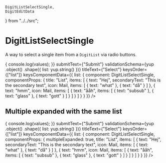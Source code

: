     DigitListSelectSingle,
    DigitEditData
} from "../../src";

<Meta
    title="Inputs/DigitListSelectSingle"
    component={DigitListSelectSingle}
/>

# DigitListSelectSingle

A way to select a single item from a `DigitList` via radio buttons.

<Preview>
    <Story name="list">
        <DigitEditData
            onSubmit={values => {
                console.log(values);
            }}
            submitText={"Submit"}
            validationSchema={yup
                .object()
                .shape({ list: yup.string() })}
            titleText={"Select"}
            keysOrder={["list"]}
            keysComponentData={{
                list: {
                    component: DigitListSelectSingle,
                    componentProps: {
                        title: "List",
                        items: [
                            {
                                text: "Hej",
                                secondaryText:
                                    "This is the secondary text",
                                icon: Mail,
                                items: [
                                    {
                                        text: "what"
                                    },
                                    { text: "då" }
                                ]
                            },
                            {
                                text: "hmm",
                                icon: Mail,
                                items: [
                                    {
                                        text: "ååh",
                                        items: [
                                            {
                                                text: "subsub"
                                            },
                                            {
                                                text: "glass"
                                            },
                                            {
                                                text: "gott"
                                            }
                                        ]
                                    }
                                ]
                            }
                        ]
                    }
                }
            }}
        />
    </Story>
</Preview>

## Multiple expanded with the same list

<Preview>
    <Story name="multiple expanded">
        <DigitEditData
            onSubmit={values => {
                console.log(values);
            }}
            submitText={"Submit"}
            validationSchema={yup
                .object()
                .shape({ list: yup.string() })}
            titleText={"Select"}
            keysOrder={["list"]}
            keysComponentData={{
                list: {
                    component: DigitListSelectSingle,
                    componentProps: {
                        multipleExpanded: true,
                        title: "List",
                        items: [
                            {
                                text: "Hej",
                                secondaryText:
                                    "This is the secondary text",
                                icon: Mail,
                                items: [
                                    {
                                        text: "what"
                                    },
                                    { text: "då" }
                                ]
                            },
                            {
                                text: "hmm",
                                icon: Mail,
                                items: [
                                    {
                                        text: "ååh",
                                        items: [
                                            {
                                                text: "subsub"
                                            },
                                            {
                                                text: "glass"
                                            },
                                            {
                                                text: "gott"
                                            }
                                        ]
                                    }
                                ]
                            }
                        ]
                    }
                }
            }}
        />
    </Story>
</Preview>

<Props of={DigitListSelectSingle} />
